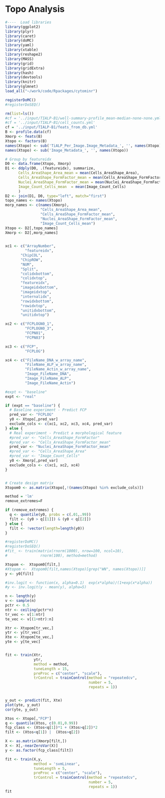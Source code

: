 Topo Analysis
========================================================

```r
#----  Load libraries
library(ggplot2)
library(plyr)
library(caret)
library(doMC)
library(yaml)
library(xtable)
library(reshape2)
library(MASS)
library(grid)
library(gridExtra)
library(hash)
library(devtools)
library(knitr)
library(glmnet)
load_all("~/work/code/Rpackages/cytominr")

registerDoMC()
#registerDoSEQ()
```

```r
rm(list=ls())
#cf = '../input/TIALP-B1/well-summary-profile_mean-median-none-none.yml'
#cf = '../input/TIALP-B1/cell_counts.yml'
cf = '../input/TIALP-B1/feats_from_db.yml'
B <- profile.data(cf)
Xmorp <- feats(B)
Xtopo <- factors(B)
names(Xtopo) <- sub('TiALP_Per_Image.Image_Metadata_', '', names(Xtopo))
names(Xtopo) <- sub('Image_Metadata_', '', names(Xtopo))

# Group by featureidx
D0 <- data.frame(Xtopo, Xmorp)
D1 <- ddply(D0, .(featureidx), summarize, 
      Cells_AreaShape_Area_mean = mean(Cells_AreaShape_Area),
      Cells_AreaShape_FormFactor_mean = mean(Cells_AreaShape_FormFactor),
      Nuclei_AreaShape_FormFactor_mean = mean(Nuclei_AreaShape_FormFactor),
      Image_Count_Cells_mean  = mean(Image_Count_Cells)
      )
D2 <- join(D1, D0, type="left", match="first")
topo_names <- names(Xtopo)
morp_names <- c(names(Xmorp), 
                "Cells_AreaShape_Area_mean", 
                "Cells_AreaShape_FormFactor_mean", 
                "Nuclei_AreaShape_FormFactor_mean", 
                "Image_Count_Cells_mean")
Xtopo <- D2[,topo_names]
Xmorp <- D2[,morp_names]

  
xc1 <- c("ArrayNumber",
         "featureidx",
       "ChipCOL",
       "ChipROW",
       "NUM",
       "Split",
       "colidxbottom",
       "colidxtop",
       "featureidx",
       "imageidxbottom",
       "imageidxtop",
       "internalidx",
       "rowidxbottom",
       "rowidxtop",
       "unitidxbottom",
       "unitidxtop")

xc2 <- c("FCPLOGN0_1",
         "FCPLOGN0_3",
         "FCPN01",
         "FCPN03")

xc3 <- c("FCP",
         "FCPLOG")

xc4 <- c("FileName_DNA_w_array_name",
         "FileName_ALP_w_array_name",
         "FileName_Actin_w_array_name",
         "Image_FileName_DNA",
         "Image_FileName_ALP",
         "Image_FileName_Actin")

```

```r
#expt <- "baseline"
expt <- "real"

if (expt == "baseline") {
  # Baseline experiment - Predict FCP
  pred_var <- "FCPLOG"
  y0 <- Xtopo[,pred_var]
  exclude_cols <- c(xc1, xc2, xc3, xc4, pred_var)  
} else {
  # Real experiment - Predict a morphological feature
  #pred_var <- "Cells_AreaShape_FormFactor"
  #pred_var <- "Cells_AreaShape_FormFactor_mean"  
  pred_var <- "Nuclei_AreaShape_FormFactor_mean"  
  #pred_var <- "Cells_AreaShape_Area"
  #pred_var <- "Image_Count_Cells"
  y0 <- Xmorp[,pred_var]
  exclude_cols <- c(xc1, xc2, xc4)  
}


# Create design matrix
Xtopom0 <- as.matrix(Xtopo[,!(names(Xtopo) %in% exclude_cols)])

```

```r
method = 'lm'
remove_extremes=F

if (remove_extremes) {
  q <- quantile(y0, probs = c(.01,.99))
  filt <- (y0 > q[[1]]) & (y0 < q[[2]])  
} else {
  filt <- !vector(length=length(y0))
}

#registerDoMC()
#registerDoSEQ()
#fit_ <- train(matrix(rnorm(1000), nrow=100, ncol=10), 
#               rnorm(100), method=method)

Xtopom <-  Xtopom0[filt,]
#Xtopom <-  Xtopom0[filt,names(Xtopo)[grep("WN", names(Xtopo))]]
y <- y0[filt]

#inv.logit <- function(x, alpha=0.1)  exp(x*alpha)/(1+exp(x*alpha))
#y <- inv.logit(y - mean(y), alpha=5)

n <- length(y)
v <- sample(n)
pctr <- 0.5
ntr <- ceiling(pctr*n)
tr_vec <- v[1:ntr]
te_vec <- v[(1+ntr):n]

Xtr <- Xtopom[tr_vec,]
ytr <- y[tr_vec]
Xte <- Xtopom[te_vec,]
yte <- y[te_vec]


fit <- train(Xtr,
             ytr,
             method = method,
             tuneLength = 15,
             preProc = c("center", "scale"),
             trControl = trainControl(method = "repeatedcv", 
                                      number = 5,
                                      repeats = 1))


y_out <- predict(fit, Xte)
plot(yte, y_out)
cor(yte, y_out)


```

```r
Xtos <- Xtopo[,"FCP"]
q <- quantile(Xtos, c(0.01,0.99))
fcp_class <- (Xtos<q[1])*1 + (Xtos>q[2])*2
filt <- (Xtos<q[1]) |  (Xtos>q[2])

X <- as.matrix(Xmorp[filt,])
X <- X[,-nearZeroVar(X)]
y <- as.factor(fcp_class[filt])

fit <- train(X,y,
             method = 'svmLinear',
             tuneLength = 5,
             preProc = c("center", "scale"),
             trControl = trainControl(method = "repeatedcv", 
                                      number = 5,
                                      repeats = 1))
fit



```
